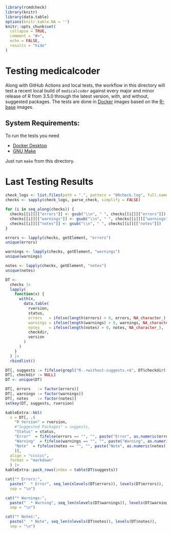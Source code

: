 <!-- README.md is generated from README.Rmd. Please edit that file -->

```r
library(rcmdcheck)
library(knitr)
library(data.table)
options(knitr.kable.NA = '')
knitr::opts_chunk$set(
  collapse = TRUE,
  comment = "#>",
  echo = FALSE,
  results = "hide"
)
```

# Testing medicalcoder

Along with GitHub Actions and local tests, the workflow in this directory will
test a recent local build of `medicalcoder` against every major and minor
release of R from 3.5.0 through the latest version, with, and without, suggested
packages.  The tests are done in [Docker](https://www.docker.com/) images based
on the [R-base](https://hub.docker.com/_/r-base) images.

## System Requirements:
To run the tests you need

* [Docker Desktop](https://www.docker.com/products/docker-desktop/)
* [GNU Make](https://www.gnu.org/software/make/)

Just run `make` from this directory.

# Last Testing Results

```r
check_logs <- list.files(path = ".", pattern = "00check.log", full.name = TRUE, recursive = TRUE)
checks <- sapply(check_logs, parse_check, simplify = FALSE)

for (i in seq_along(checks)) {
  checks[[i]][["errors"]] <- gsub("\\n", " ", checks[[i]][["errors"]])
  checks[[i]][["warnings"]] <- gsub("\\n", " ", checks[[i]][["warnings"]])
  checks[[i]][["notes"]] <- gsub("\\n", " ", checks[[i]][["notes"]])
}

errors <- lapply(checks, getElement, "errors")
unique(errors)

warnings <- lapply(checks, getElement, "warnings")
unique(warnings)

notes <- lapply(checks, getElement, "notes")
unique(notes)

DT <-
  checks |>
  lapply(
    function(x) {
      with(x,
        data.table(
          rversion,
          status,
          errors   = ifelse(length(errors) > 0, errors, NA_character_),
          warnings = ifelse(length(warnings) > 0, warnings, NA_character_),
          notes    = ifelse(length(notes) > 0, notes, NA_character_),
          checkdir,
          version
        )
      )
    }
  ) |>
  rbindlist()

DT[, suggests := fifelse(grepl("R-.+without-suggests.+$", DT$checkdir), "Without Suggested Packages", "With Suggested Packages")]
DT[, checkdir := NULL]
DT <- unique(DT)

DT[, errors   := factor(errors)]
DT[, warnings := factor(warnings)]
DT[, notes    := factor(notes)]
setkey(DT, suggests, rversion)
```

```r
kableExtra::kbl(
  x = DT[, .(
    "R Version" = rversion,
    #"Suggested Packages" = suggests,
    "Status" = status,
    "Error"  = fifelse(errors == "", "", paste("Error", as.numeric(errors))),
    "Warning"  = fifelse(warnings == "", "", paste("Warning", as.numeric(warnings))),
    "Note"  = fifelse(notes == "", "", paste("Note", as.numeric(notes)))
    )],
  align = "cccccc",
  format = "markdown"
  ) |>
kableExtra::pack_rows(index = table(DT$suggests))

cat("* Errors:",
  paste("  * Error", seq_len(nlevels(DT$errors)), levels(DT$errors)),
  sep = "\n")

cat("* Warnings:",
  paste("  * Warning", seq_len(nlevels(DT$warnings)), levels(DT$warnings)),
  sep = "\n")

cat("* Notes:",
  paste("  * Note", seq_len(nlevels(DT$notes)), levels(DT$notes)),
  sep = "\n")
```


